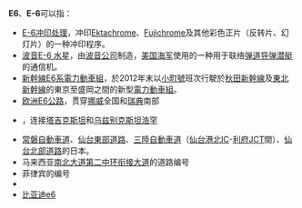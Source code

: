 {{DisambigNav|E|6}}
'''E6'''、'''E-6'''可以指：
*[[E-6冲印处理|E-6冲印处理]]，冲印[[Ektachrome|Ektachrome]]、[[Fujichrome|Fujichrome]]及其他彩色正片（反转片、幻灯片）的一种冲印程序。
*[[波音|波音]][[E-6通信中继机|E-6 水星]]，由[[波音公司|波音公司]]制造，[[美国海军|美国海军]]使用的一种用于联络[[弹道导弹潜艇|弹道导弹潜艇]]的通信机。
*[[新幹線E6系電力動車組|新幹線E6系電力動車組]]，於2012年末以[[小町號列車|小町號]]班次行駛於[[秋田新幹線|秋田新幹線]]及[[東北新幹線|東北新幹線]]的東京至盛岡之間的新型[[電力動車組|電力動車組]]。
*[[欧洲E6公路|欧洲E6公路]]，贯穿[[挪威|挪威]]全国和[[瑞典|瑞典]]南部
*{{link-en|欧洲E006公路|European route E006}}，连接[[塔吉克斯坦|塔吉克斯坦]]{{link-tg|艾尼 (塔吉克斯坦)|Айнӣ (шаҳрак)|艾尼}}和[[乌兹别克斯坦|乌兹别克斯坦]][[浩罕_(烏茲別克)|浩罕]]
*[[常磐自動車道|常磐自動車道]]、[[仙台東部道路|仙台東部道路]]、[[三陸自動車道|三陸自動車道]]（[[仙台港北交流道|仙台港北IC]]-[[利府系統交流道|利府JCT]]間）、[[仙台北部道路|仙台北部道路]]的日本{{link-ja|高速公路編號|高速道路ナンバリング}}。
*马来西亚[[南北大道第二中环衔接大道|南北大道第二中环衔接大道]]的道路编号
*菲律宾{{link-en|尼诺伊·阿基诺国际机场高速公路|NAIA Expressway}}的编号
*{{link-en|诺基亚E6|Nokia E6}}
*[[比亚迪e6|比亚迪e6]]
{{disambig|E|}}